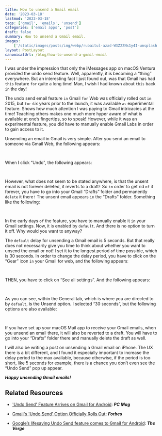 ```yaml
---
title: How to unsend a Gmail email
date: '2023-03-18'
lastmod: '2023-03-18'
tags: ['gmail', 'emails', 'unsend']
categories: ['email apps', 'post']
draft: false
summary: How to unsend a Gmail email.
images:
    ['/static/images/posts/img/webp/rubaitul-azad-W3Z2ZNs1y4I-unsplash.webp']
layout: PostLayout
canonicalUrl: /blog/how-to-unsend-a-gmail-email
---
```


<Unsplash
	src="/static/images/posts/img/webp/rubaitul-azad-W3Z2ZNs1y4I-unsplash.webp"
	author="Rubaitul Azad"
	alt="Gmail icon"
	srcUrl="https://unsplash.com/photos/W3Z2ZNs1y4I"
	authorUrl="https://unsplash.com/@rubaitulazad"
/>

I was under the impression that only the iMessages app on macOS Ventura provided
the undo send feature. Well, apparently, it is becoming a “thing” everywhere.
But an interesting fact I just found out, was that Gmail has had `this` feature
`for` quite a long time! Man, I wish I had known about `this` back `in` the day!

The undo send email feature `in` Gmail `for` Web was officially rolled out `in`
2015, but `for` six years prior to the launch, it was available `as`
experimental feature. Shows how much attention I was paying to Gmail intricacies
at the time! Teaching others makes one much more hyper aware of what is
available at one’s fingertips, so to speak! However, while it was an
experimental feature, you did have to manually enable Gmail Labs in order to
gain access to it.

Unsending an email in Gmail is very simple. After you send an email to someone
via Gmail Web, the following appears:

<br />
<Interglobalmedia
	src="/static/images/posts/img/webp/gmail_email_sent.webp"
	author="Maria D. Campbell"
	alt="Screenshot of what appears after an email has just been sent via Gmail"
	srcUrl="/static/images/posts/img/webp/gmail_email_sent.webpb"
	authorUrl="/about"
/>

When I click “Undo", the following appears:

<br />
<Interglobalmedia
	src="/static/images/posts/img/webp/gmail_email_undone.webp"
	author="Maria D. Campbell"
	alt="Screenshot of what appears after an email has just been unsent via Gmail"
	srcUrl="/static/images/posts/img/webp/gmail_email_undone.webp"
	authorUrl="/about"
/>

However, what does not seem to be stated anywhere, is that the unsent email is
not forever deleted, it reverts to a draft`!` So `in` order to get rid `of` it
forever, you have to go into your Gmail “Drafts” folder and permanently `delete`
it there`!` The unsent email appears `in` the ”Drafts” folder. Something like
the following:

<br />

<Interglobalmedia
	src="/static/images/posts/img/webp/gmail_email_undone_draft.webp"
	author="Maria D. Campbell"
	alt="Screenshot of what appears after an email has just been unsent and reverted to a draft via Gmail"
	srcUrl="/static/images/posts/img/webp/gmail_email_undone_draft.webp"
	authorUrl="/about"
/>

In the early days `of` the feature, you have to manually enable it `in` your
Gmail settings. Now, it is enabled by `default`. And there is no option to turn
it off. Why would you want to anyway?

The `default` delay for unsending a Gmail email is 5 seconds. But that really
does not necessarily give you time to think about whether you want to unsend the
email or not! I set it to the longest period `of` time possible, which is 30
seconds. In order to change the delay period, you have to click on the “Gear”
icon `in` your Gmail for web, and the following appears:

<br />
<Interglobalmedia
	src="/static/images/posts/img/webp/gmail_email_unsend_gmail_settings_icon.webp"
	author="Maria D. Campbell"
	alt="Screenshot of what happens when the user clicks on the Gmail settings icon"
	srcUrl="/static/images/posts/img/webp/gmail_email_unsend_gmail_settings_icon.webp"
	authorUrl="/about"
/>

THEN, you have to click on “See all settings”. And the following appears:

<br />
<Interglobalmedia
	src="/static/images/posts/img/webp/gmail_unsend_email_all_settings.webp"
	author="Maria D. Campbell"
	alt="Screenshot of what appears after clicking on All Settings in Gmail"
	srcUrl="/static/images/posts/img/webp/gmail_unsend_email_all_settings.webp"
	authorUrl="/about"
/>

As you can see, within the General tab, which is where you are directed to by
`default`, is the Unsend option. I selected “30 seconds”, but the following
options are also available:

<br />
<Interglobalmedia
	src="/static/images/posts/img/webp/gmail_unsend_settings_unsend_options.webp"
	author="Maria D. Campbell"
	alt="Screenshot of All Gmail Settings"
	srcUrl="/static/images/posts/img/webp/gmail_unsend_settings_unsend_options.webp"
	authorUrl="/about"
/>

If you have set up your macOS Mail app to receive your Gmail emails, when you
unsend an email there, it will also be reverted to a draft. You will have to go
into your “Drafts” folder there and manually delete the draft as well.

I will also be writing a post on unsending a Gmail email on iPhone. The UX there
is a bit different, and I found it especially important to increase the delay
period to the max available, because otherwise, if the period is too short, like
5 seconds for example, there is a chance you don’t even see the “Undo Send” pop
up appear.

**_Happy unsending Gmail emails!_**

## Related Resources

-   ['Undo Send' Feature Arrives on Gmail for Android](https://www.pcmag.com/news/undo-send-feature-arrives-on-gmail-for-android):
    **_PC Mag_**

-   [Gmail's 'Undo Send' Option Officially Rolls Out](https://www.forbes.com/sites/amitchowdhry/2015/06/23/gmail-undo-send/?sh=480d0290317b):
    **_Forbes_**

-   [Google’s lifesaving Undo Send feature comes to Gmail for Android](https://www.theverge.com/2018/8/20/17761240/google-gmail-undo-send-android-mobile-feature):
    **_The Verge_**

